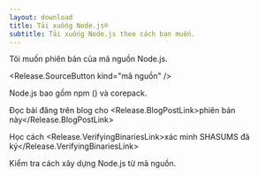 ```yaml
---
layout: download
title: Tải xuống Node.js®
subtitle: Tải xuống Node.js theo cách bạn muốn.
---
```


<section>
  Tôi muốn phiên bản <Release.VersionDropdown /> của mã nguồn Node.js.

  <Release.SourceButton kind="mã nguồn" />
</section>

<section>
  Node.js bao gồm <LinkWithArrow href="https://npmjs.com">npm</LinkWithArrow> (<Release.NpmVersion />) và corepack.

Đọc bài đăng trên blog cho <Release.BlogPostLink>phiên bản này</Release.BlogPostLink>

Học cách <Release.VerifyingBinariesLink>xác minh SHASUMS đã ký</Release.VerifyingBinariesLink>

Kiểm tra cách <LinkWithArrow href="https://github.com/nodejs/node/blob/main/BUILDING.md#building-nodejs-on-supported-platforms">xây dựng Node.js</LinkWithArrow> từ mã nguồn.

</section>
